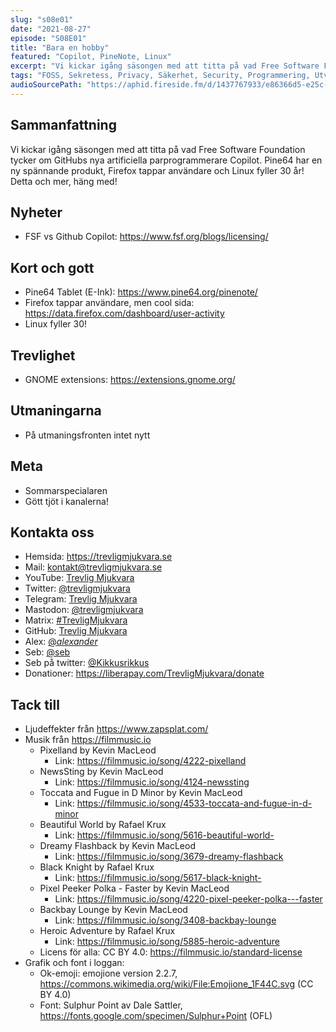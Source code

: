```yaml
---
slug: "s08e01"
date: "2021-08-27"
episode: "S08E01"
title: "Bara en hobby"
featured: "Copilot, PineNote, Linux"
excerpt: "Vi kickar igång säsongen med att titta på vad Free Software Foundation tycker om GitHubs nya artificiella parprogrammerare Copilot. Pine64 har en ny spännande produkt, Firefox tappar användare och Linux fyller 30 år! Detta och mer, häng med!"
tags: "FOSS, Sekretess, Privacy, Säkerhet, Security, Programmering, Utveckling, Mjukvara, Technology, Linux, Open Source, Linus Torvalds, Free Software Foundation, FSF, Richard Stallman, Firefox, Pine64, GNOME, GitHub, Copilot"
audioSourcePath: "https://aphid.fireside.fm/d/1437767933/e86366d5-e25c-4aab-9a13-33b7144ac160/eb2eda0a-929b-4de8-bc7b-635ac9288347.mp3"
---
```


## Sammanfattning
Vi kickar igång säsongen med att titta på vad Free Software Foundation tycker om GitHubs nya artificiella parprogrammerare Copilot. Pine64 har en ny spännande produkt, Firefox tappar användare och Linux fyller 30 år! Detta och mer, häng med!

## Nyheter

- FSF vs Github Copilot: https://www.fsf.org/blogs/licensing/

## Kort och gott

- Pine64 Tablet (E-Ink): https://www.pine64.org/pinenote/
- Firefox tappar användare, men cool sida: https://data.firefox.com/dashboard/user-activity 
- Linux fyller 30!

## Trevlighet

- GNOME extensions: https://extensions.gnome.org/

## Utmaningarna

- På utmaningsfronten intet nytt

## Meta

- Sommarspecialaren
- Gött tjöt i kanalerna!

## Kontakta oss

- Hemsida: https://trevligmjukvara.se
- Mail: kontakt@trevligmjukvara.se
- YouTube: [Trevlig Mjukvara](https://www.youtube.com/channel/UCRVmpkj-XM6UhUCjGiL3hhQ)
- Twitter: [@trevligmjukvara](https://twitter.com/trevligmjukvara)
- Telegram: [Trevlig Mjukvara](https://t.me/trevligmjukvara)
- Mastodon: [@trevligmjukvara](https://fikaverse.club/@trevligmjukvara)
- Matrix: [#TrevligMjukvara](https://matrix.to/#/%23TrevligMjukvara:matrix.org)
- GitHub: [Trevlig Mjukvara](https://github.com/trevligmjukvara)
- Alex: [@_alexander_](https://mastodon.online/@_alexander_)
- Seb: [@seb](https://social.gelotte.dev/@seb)
- Seb på twitter: [@Kikkusrikkus](https://twitter.com/Kikkusrikkus)
- Donationer: https://liberapay.com/TrevligMjukvara/donate

## Tack till

- Ljudeffekter från https://www.zapsplat.com/
- Musik från https://filmmusic.io
  - Pixelland by Kevin MacLeod
    - Link: https://filmmusic.io/song/4222-pixelland
  - NewsSting by Kevin MacLeod
    - Link: https://filmmusic.io/song/4124-newssting
  - Toccata and Fugue in D Minor by Kevin MacLeod
    - Link: https://filmmusic.io/song/4533-toccata-and-fugue-in-d-minor
  - Beautiful World by Rafael Krux
    - Link: https://filmmusic.io/song/5616-beautiful-world-
  - Dreamy Flashback by Kevin MacLeod
    - Link: https://filmmusic.io/song/3679-dreamy-flashback
  - Black Knight by Rafael Krux
    - Link: https://filmmusic.io/song/5617-black-knight-
  - Pixel Peeker Polka - Faster by Kevin MacLeod
    - Link: https://filmmusic.io/song/4220-pixel-peeker-polka---faster
  - Backbay Lounge by Kevin MacLeod
    - Link: https://filmmusic.io/song/3408-backbay-lounge
  - Heroic Adventure by Rafael Krux
    - Link: https://filmmusic.io/song/5885-heroic-adventure
  - Licens för alla: CC BY 4.0: https://filmmusic.io/standard-license
- Grafik och font i loggan:
  - Ok-emoji: emojione version 2.2.7, https://commons.wikimedia.org/wiki/File:Emojione_1F44C.svg (CC BY 4.0)
  - Font: Sulphur Point av Dale Sattler, https://fonts.google.com/specimen/Sulphur+Point (OFL)
